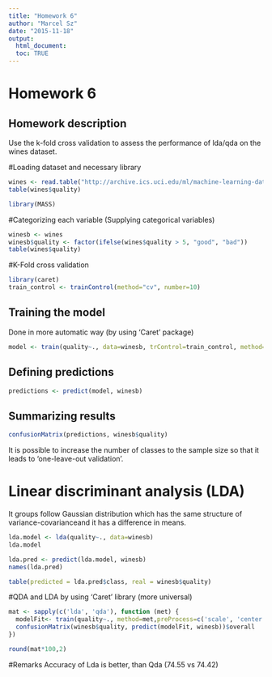 ```yaml
---
title: "Homework 6"
author: "Marcel Sz"
date: "2015-11-18"
output: 
  html_document:
  toc: TRUE
---
```

# Homework 6
## Homework description 
  
  Use the k-fold cross validation to assess the performance of lda/qda on the wines dataset.

#Loading dataset and necessary library
```r
wines <- read.table("http://archive.ics.uci.edu/ml/machine-learning-databases/wine-quality/winequality-red.csv", sep=";", header=TRUE)
table(wines$quality)

library(MASS)
```

#Categorizing each variable (Supplying categorical variables)
```r
winesb <- wines
winesb$quality <- factor(ifelse(wines$quality > 5, "good", "bad")) 
table(wines$quality)
```

#K-Fold cross validation
```r
library(caret)
train_control <- trainControl(method="cv", number=10)
```

## Training the model
Done in more automatic way (by using 'Caret' package)
```r
model <- train(quality~., data=winesb, trControl=train_control, method="nb")
```

## Defining predictions
```r
predictions <- predict(model, winesb)
```
## Summarizing results
```r
confusionMatrix(predictions, winesb$quality)
```
It is possible to increase the number of classes to the sample size so that it leads to 'one-leave-out validation'.

# Linear discriminant analysis (LDA) 
It groups follow Gaussian distribution which has the same structure of variance-covarianceand it has  a difference in means.

```r
lda.model <- lda(quality~., data=winesb)
lda.model

lda.pred <- predict(lda.model, winesb)
names(lda.pred)

table(predicted = lda.pred$class, real = winesb$quality)
```

#QDA and LDA by using 'Caret' library (more universal)

```r
mat <- sapply(c('lda', 'qda'), function (met) {
  modelFit<- train(quality~., method=met,preProcess=c('scale', 'center'), data=winesb, trControl=train_control)
  confusionMatrix(winesb$quality, predict(modelFit, winesb))$overall
})

round(mat*100,2)
```
#Remarks
Accuracy of Lda is better, than Qda (74.55 vs 74.42)
